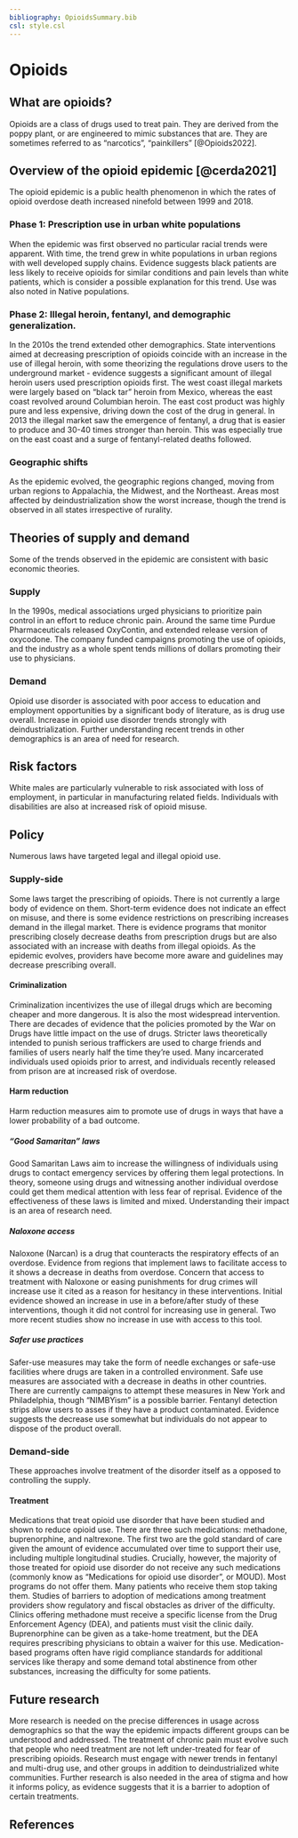 ```yaml
---
bibliography: OpioidsSummary.bib
csl: style.csl
---
```


# Opioids

## What are opioids?

Opioids are a class of drugs used to treat pain. They are derived from the poppy plant, or are engineered to mimic substances that are. They are sometimes referred to as "narcotics", "painkillers" [@Opioids2022].

## Overview of the opioid epidemic [@cerda2021]

The opioid epidemic is a public health phenomenon in which the rates of opioid overdose death increased ninefold between 1999 and 2018.


### Phase 1: Prescription use in urban white populations

When the epidemic was first observed no particular racial trends were apparent. With time, the trend grew in white populations in urban regions with well developed supply chains. Evidence suggests black patients are less likely to receive opioids for similar conditions and pain levels than white patients, which is consider a possible explanation for this trend. Use was also noted in Native populations. 

### Phase 2: Illegal heroin, fentanyl, and demographic generalization.

In the 2010s the trend extended other demographics. State interventions aimed at decreasing prescription of opioids coincide with an increase in the use of illegal heroin, with some theorizing the regulations drove users to the underground market - evidence suggests a significant amount of illegal heroin users used prescription opioids first. The west coast illegal markets were largely based on "black tar" heroin from Mexico, whereas the east coast revolved around Columbian heroin. The east cost product was highly pure and less expensive, driving down the cost of the drug in general. In 2013 the illegal market saw the emergence of fentanyl, a drug that is easier to produce and 30-40 times stronger than heroin. This was especially true on the east coast and a surge of fentanyl-related deaths followed.

### Geographic shifts

As the epidemic evolved, the geographic regions changed, moving from urban regions to Appalachia, the Midwest, and the Northeast. Areas most affected by deindustrialization show the worst increase, though the trend is observed in all states irrespective of rurality.

## Theories of supply and demand

Some of the trends observed in the epidemic are consistent with basic economic theories.

### Supply

In the 1990s, medical associations urged physicians to prioritize pain control in an effort to reduce chronic pain. Around the same time Purdue Pharmaceuticals released OxyContin, and extended release version of oxycodone. The company funded campaigns promoting the use of opioids, and the industry as a whole spent tends millions of dollars promoting their use to physicians.

### Demand

Opioid use disorder is associated with poor access to education and employment opportunities by a significant body of literature, as is drug use overall. Increase in opioid use disorder trends strongly with deindustrialization. Further understanding recent trends in other demographics is an area of need for research. 

## Risk factors

White males are particularly vulnerable to risk associated with loss of employment, in particular in manufacturing related fields. Individuals with disabilities are also at increased risk of opioid misuse. 

## Policy

Numerous laws have targeted legal and illegal opioid use.

### Supply-side

Some laws target the prescribing of opioids. There is not currently a large body of evidence on them. Short-term evidence does not indicate an effect on misuse, and there is some evidence restrictions on prescribing increases demand in the illegal market. There is evidence programs that monitor prescribing closely decrease deaths from prescription drugs but are also associated with an increase with deaths from illegal opioids. As the epidemic evolves, providers have become more aware and guidelines may decrease prescribing overall.

#### Criminalization

Criminalization incentivizes the use of illegal drugs which are becoming cheaper and more dangerous. It is also the most widespread intervention. There are decades of evidence that the policies promoted by the War on Drugs have little impact on the use of drugs. Stricter laws theoretically intended to punish serious traffickers are used to charge friends and families of users nearly half the time they're used. Many incarcerated individuals used opioids prior to arrest, and individuals recently released from prison are at increased risk of overdose. 

#### Harm reduction

Harm reduction measures aim to promote use of drugs in ways that have a lower probability of a bad outcome. 

##### "Good Samaritan" laws

Good Samaritan Laws aim to increase the willingness of individuals using drugs to contact emergency services by offering them legal protections. In theory, someone using drugs and witnessing another individual overdose could get them medical attention with less fear of reprisal. Evidence of the effectiveness of these laws is limited and mixed. Understanding their impact is an area of research need.

##### Naloxone access 

Naloxone (Narcan) is a drug that counteracts the respiratory effects of an overdose. Evidence from regions that implement laws to facilitate access to it shows a decrease in deaths from overdose. Concern that access to treatment with Naloxone or easing punishments for drug crimes will increase use it cited as a reason for hesitancy in these interventions. Initial evidence showed an increase in use in a before/after study of these interventions, though it did not control for increasing use in general. Two more recent studies show no increase in use with access to this tool.

##### Safer use practices

Safer-use measures may take the form of needle exchanges or safe-use facilities where drugs are taken in a controlled environment. Safe use measures are associated with a decrease in deaths in other countries. There are currently campaigns to attempt these measures in New York and Philadelphia, though "NIMBYism" is a possible barrier. Fentanyl detection strips allow users to asses if they have a product contaminated. Evidence suggests the decrease use somewhat but individuals do not appear to dispose of the product overall.

### Demand-side

These approaches involve treatment of the disorder itself as a opposed to controlling the supply.

#### Treatment

Medications that treat opioid use disorder that have been studied and shown to reduce opioid use. There are three such medications: methadone, buprenorphine, and naltrexone. The first two are the gold standard of care given the amount of evidence accumulated over time to support their use, including multiple longitudinal studies. Crucially, however, the majority of those treated for opioid use disorder do not receive any such medications (commonly know as "Medications for opioid use disorder", or MOUD). Most programs do not offer them. Many patients who receive them stop taking them. Studies of barriers to adoption of medications among treatment providers show regulatory and fiscal obstacles as driver of the difficulty. Clinics offering methadone must receive a specific license from the Drug Enforcement Agency (DEA), and patients must visit the clinic daily. Buprenorphine can be given as a take-home treatment, but the DEA requires prescribing physicians to obtain a waiver for this use. Medication-based programs often have rigid compliance standards for additional services like therapy and some demand total abstinence from other substances, increasing the difficulty for some patients.

## Future research

More research is needed on the precise differences in usage across demographics so that the way the epidemic impacts different groups can be understood and addressed. The treatment of chronic pain must evolve such that people who need treatment are not left under-treated for fear of prescribing opioids. Research must engage with newer trends in fentanyl and multi-drug use, and other groups in addition to deindustrialized white communities. Further research is also needed in the area of stigma and how it informs policy, as evidence suggests that it is a barrier to adoption of certain treatments.

## References 
